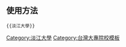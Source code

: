 <noinclude>{{template doc page viewed directly}}</noinclude>

==使用方法==
<pre>{{淡江大學}}</pre>

<includeonly>
[[Category:淡江大學]]
[[Category:台灣大專院校模板]]
</includeonly>